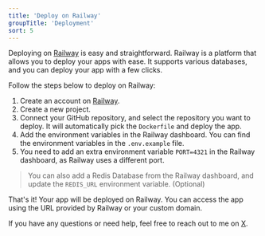 ```yaml
---
title: 'Deploy on Railway'
groupTitle: 'Deployment'
sort: 5
---
```


Deploying on [Railway](https://railway.app/) is easy and straightforward. Railway is a platform that allows you to deploy your apps with ease. It supports various databases, and you can deploy your app with a few clicks.

Follow the steps below to deploy on Railway:

1. Create an account on [Railway](https://railway.app/).
2. Create a new project.
3. Connect your GitHub repository, and select the repository you want to deploy. It will automatically pick the `Dockerfile` and deploy the app.
4. Add the environment variables in the Railway dashboard. You can find the environment variables in the `.env.example` file.
5. You need to add an extra environment variable `PORT=4321` in the Railway dashboard, as Railway uses a different port.

> You can also add a Redis Database from the Railway dashboard, and update the `REDIS_URL` environment variable. (Optional)

That's it! Your app will be deployed on Railway. You can access the app using the URL provided by Railway or your custom domain.

If you have any questions or need help, feel free to reach out to me on [X](https://x.com/imarikchakma).
